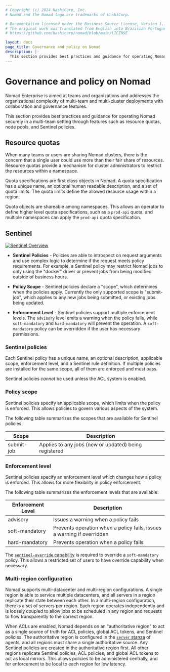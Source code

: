 ```yaml
---
# Copyright (c) 2024 HashiCorp, Inc.
# Nomad and the Nomad logo are trademarks of HashiCorp.

# Documentation licensed under the Business Source License, Version 1.1.
# The original work was translated from English into Brazilian Portuguese.
# https://github.com/hashicorp/nomad/blob/main/LICENSE

layout: docs
page_title: Governance and policy on Nomad
description: |-
  This section provides best practices and guidance for operating Nomad securely in a multi-team setting through features such as resource quotas, node pools, and Sentinel policies.
---
```


# Governance and policy on Nomad

Nomad Enterprise is aimed at teams and organizations and addresses the organizational complexity of multi-team and multi-cluster deployments with collaboration and governance features.

This section provides best practices and guidance for operating Nomad
securely in a multi-team setting through features such as resource quotas, node
pools, and Sentinel policies.

## Resource quotas

<EnterpriseAlert inline />

When many teams or users
are sharing Nomad clusters, there is the concern that a single user could use
more than their fair share of resources. Resource quotas provide a mechanism for
cluster administrators to restrict the resources within a namespace.

Quota specifications are first class objects in Nomad. A quota specification
has a unique name, an optional human readable description, and a set of quota
limits. The quota limits define the allowed resource usage within a region.

Quota objects are shareable among namespaces. This allows an operator to define
higher level quota specifications, such as a `prod-api` quota, and multiple
namespaces can apply the `prod-api` quota specification.

## Sentinel

<EnterpriseAlert inline />

[![Sentinel Overview][img_sentinel_overview]][img_sentinel_overview]

- **Sentinel Policies** - Policies are able to introspect on request arguments
  and use complex logic to determine if the request meets policy requirements.
  For example, a Sentinel policy may restrict Nomad jobs to only using the
  "docker" driver or prevent jobs from being modified outside of business
  hours.

- **Policy Scope** - Sentinel policies declare a "scope", which determines when
  the policies apply. Currently the only supported scope is "submit-job", which
  applies to any new jobs being submitted, or existing jobs being updated.

- **Enforcement Level** - Sentinel policies support multiple enforcement levels.
  The `advisory` level emits a warning when the policy fails, while
  `soft-mandatory` and `hard-mandatory` will prevent the operation. A
  `soft-mandatory` policy can be overridden if the user has necessary
  permissions.

### Sentinel policies

Each Sentinel policy has a unique name, an optional description, applicable
scope, enforcement level, and a Sentinel rule definition. If multiple policies
are installed for the same scope, all of them are enforced and must pass.

Sentinel policies _cannot_ be used unless the ACL system is enabled.

### Policy scope

Sentinel policies specify an applicable scope, which limits when the policy is
enforced. This allows policies to govern various aspects of the system.

The following table summarizes the scopes that are available for Sentinel
policies:

| Scope      | Description                                           |
| ---------- | ----------------------------------------------------- |
| submit-job | Applies to any jobs (new or updated) being registered |

### Enforcement level

Sentinel policies specify an enforcement level which changes how a policy is
enforced. This allows for more flexibility in policy enforcement.

The following table summarizes the enforcement levels that are available:

| Enforcement Level | Description                                                            |
| ----------------- | ---------------------------------------------------------------------- |
| advisory          | Issues a warning when a policy fails                                   |
| soft-mandatory    | Prevents operation when a policy fails, issues a warning if overridden |
| hard-mandatory    | Prevents operation when a policy fails                                 |

The [`sentinel-override` capability] is required to override a `soft-mandatory`
policy. This allows a restricted set of users to have override capability when
necessary.

### Multi-region configuration

Nomad supports multi-datacenter and multi-region configurations. A single region
is able to service multiple datacenters, and all servers in a region replicate
their state between each other. In a multi-region configuration, there is a set
of servers per region. Each region operates independently and is loosely coupled
to allow jobs to be scheduled in any region and requests to flow transparently
to the correct region.

When ACLs are enabled, Nomad depends on an "authoritative region" to act as a
single source of truth for ACL policies, global ACL tokens, and Sentinel
policies. The authoritative region is configured in the [`server` stanza] of
agents, and all regions must share a single authoritative source. Any Sentinel
policies are created in the authoritative region first. All other regions
replicate Sentinel policies, ACL policies, and global ACL tokens to act as local
mirrors. This allows policies to be administered centrally, and for enforcement
to be local to each region for low latency.


[img_sentinel_overview]: /img/govern/sentinel.jpg
[`sentinel-override` capability]: /nomad/docs/secure/acl#sentinel-override
[`server` stanza]: /nomad/docs/configuration/server
